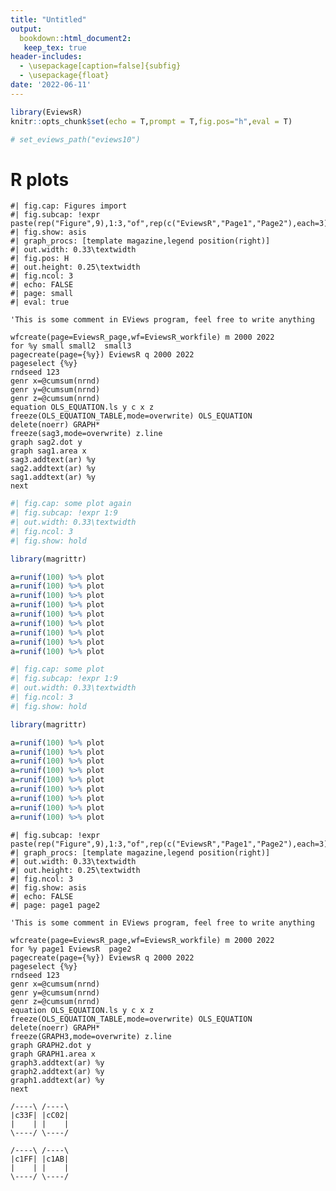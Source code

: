 ```yaml
---
title: "Untitled"
output: 
  bookdown::html_document2:
   keep_tex: true
header-includes:
  - \usepackage[caption=false]{subfig}
  - \usepackage{float}
date: '2022-06-11'
---
```


```r
library(EviewsR)
knitr::opts_chunk$set(echo = T,prompt = T,fig.pos="h",eval = T)

# set_eviews_path("eviews10")
```



# R plots




```eviews
#| fig.cap: Figures import 
#| fig.subcap: !expr paste(rep("Figure",9),1:3,"of",rep(c("EviewsR","Page1","Page2"),each=3),"page")
#| fig.show: asis
#| graph_procs: [template magazine,legend position(right)]
#| out.width: 0.33\textwidth
#| fig.pos: H
#| out.height: 0.25\textwidth
#| fig.ncol: 3
#| echo: FALSE
#| page: small
#| eval: true

'This is some comment in EViews program, feel free to write anything

wfcreate(page=EviewsR_page,wf=EviewsR_workfile) m 2000 2022
for %y small small2  small3 
pagecreate(page={%y}) EviewsR q 2000 2022
pageselect {%y}
rndseed 123
genr x=@cumsum(nrnd)
genr y=@cumsum(nrnd)
genr z=@cumsum(nrnd)
equation OLS_EQUATION.ls y c x z
freeze(OLS_EQUATION_TABLE,mode=overwrite) OLS_EQUATION
delete(noerr) GRAPH*
freeze(sag3,mode=overwrite) z.line
graph sag2.dot y
graph sag1.area x
sag3.addtext(ar) %y
sag2.addtext(ar) %y
sag1.addtext(ar) %y
next
```


```r
#| fig.cap: some plot again
#| fig.subcap: !expr 1:9
#| out.width: 0.33\textwidth
#| fig.ncol: 3
#| fig.show: hold

library(magrittr)

a=runif(100) %>% plot
a=runif(100) %>% plot
a=runif(100) %>% plot
a=runif(100) %>% plot
a=runif(100) %>% plot
a=runif(100) %>% plot
a=runif(100) %>% plot
a=runif(100) %>% plot
a=runif(100) %>% plot
```



```r
#| fig.cap: some plot
#| fig.subcap: !expr 1:9
#| out.width: 0.33\textwidth
#| fig.ncol: 3
#| fig.show: hold

library(magrittr)

a=runif(100) %>% plot
a=runif(100) %>% plot
a=runif(100) %>% plot
a=runif(100) %>% plot
a=runif(100) %>% plot
a=runif(100) %>% plot
a=runif(100) %>% plot
a=runif(100) %>% plot
a=runif(100) %>% plot
```



```eviews
#| fig.subcap: !expr paste(rep("Figure",9),1:3,"of",rep(c("EviewsR","Page1","Page2"),each=3),"page")
#| graph_procs: [template magazine,legend position(right)]
#| out.width: 0.33\textwidth
#| out.height: 0.25\textwidth
#| fig.ncol: 3
#| fig.show: asis
#| echo: FALSE
#| page: page1 page2

'This is some comment in EViews program, feel free to write anything

wfcreate(page=EviewsR_page,wf=EviewsR_workfile) m 2000 2022
for %y page1 EviewsR  page2 
pagecreate(page={%y}) EviewsR q 2000 2022
pageselect {%y}
rndseed 123
genr x=@cumsum(nrnd)
genr y=@cumsum(nrnd)
genr z=@cumsum(nrnd)
equation OLS_EQUATION.ls y c x z
freeze(OLS_EQUATION_TABLE,mode=overwrite) OLS_EQUATION
delete(noerr) GRAPH*
freeze(GRAPH3,mode=overwrite) z.line
graph GRAPH2.dot y
graph GRAPH1.area x
graph3.addtext(ar) %y
graph2.addtext(ar) %y
graph1.addtext(ar) %y
next
```



```ditaa
/----\ /----\
|c33F| |cC02|
|    | |    |
\----/ \----/

/----\ /----\
|c1FF| |c1AB|
|    | |    |
\----/ \----/

```
